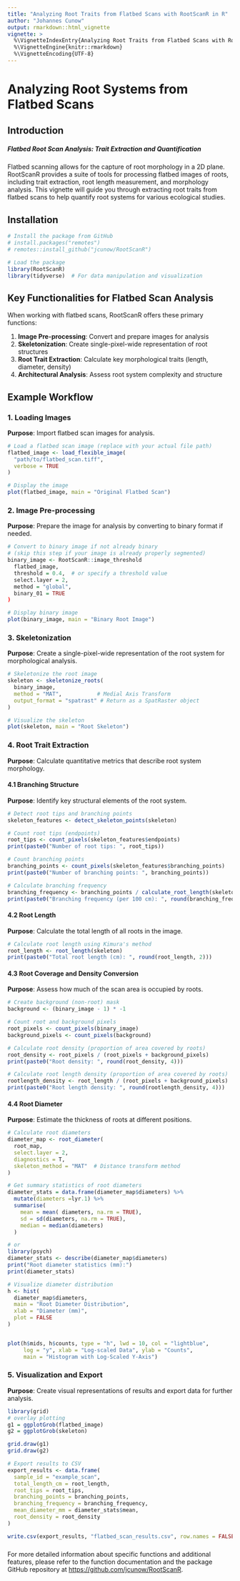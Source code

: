 ```yaml
---
title: "Analyzing Root Traits from Flatbed Scans with RootScanR in R"
author: "Johannes Cunow"
output: rmarkdown::html_vignette
vignette: >
  %\VignetteIndexEntry{Analyzing Root Traits from Flatbed Scans with RootScanR in R}
  %\VignetteEngine{knitr::rmarkdown}
  %\VignetteEncoding{UTF-8}
---
```


# Analyzing Root Systems from Flatbed Scans

## Introduction

##### Flatbed Root Scan Analysis: Trait Extraction and Quantification

Flatbed scanning allows for the capture of root morphology in a 2D plane. RootScanR provides a suite of tools for processing 
flatbed images of roots, including trait extraction, root length measurement, and morphology analysis. This vignette will guide you 
through extracting root traits from flatbed scans to help quantify root systems for various ecological studies.

## Installation

```r
# Install the package from GitHub
# install.packages("remotes")
# remotes::install_github("jcunow/RootScanR")

# Load the package
library(RootScanR)
library(tidyverse)  # For data manipulation and visualization
```

## Key Functionalities for Flatbed Scan Analysis

When working with flatbed scans, RootScanR offers these primary functions:

1. **Image Pre-processing**: Convert and prepare images for analysis
2. **Skeletonization**: Create single-pixel-wide representation of root structures
3. **Root Trait Extraction**: Calculate key morphological traits (length, diameter, density)
4. **Architectural Analysis**: Assess root system complexity and structure

## Example Workflow

### 1. Loading Images

**Purpose**: Import flatbed scan images for analysis.

```r
# Load a flatbed scan image (replace with your actual file path)
flatbed_image <- load_flexible_image(
  "path/to/flatbed_scan.tiff", 
  verbose = TRUE
)

# Display the image
plot(flatbed_image, main = "Original Flatbed Scan")
```

### 2. Image Pre-processing

**Purpose**: Prepare the image for analysis by converting to binary format if needed.

```r
# Convert to binary image if not already binary
# (skip this step if your image is already properly segmented)
binary_image <- RootScanR::image_threshold
  flatbed_image,
  threshold = 0.4,  # or specify a threshold value
  select.layer = 2,  
  method = "global",
  binary_01 = TRUE
)

# Display binary image
plot(binary_image, main = "Binary Root Image")
```

### 3. Skeletonization

**Purpose**: Create a single-pixel-wide representation of the root system for morphological analysis.

```r
# Skeletonize the root image
skeleton <- skeletonize_roots(
  binary_image,
  method = "MAT",           # Medial Axis Transform
  output_format = "spatrast" # Return as a SpatRaster object
)

# Visualize the skeleton
plot(skeleton, main = "Root Skeleton")
```

### 4. Root Trait Extraction

**Purpose**: Calculate quantitative metrics that describe root system morphology.

#### 4.1 Branching Structure

**Purpose**: Identify key structural elements of the root system.

```r
# Detect root tips and branching points
skeleton_features <- detect_skeleton_points(skeleton)

# Count root tips (endpoints)
root_tips <- count_pixels(skeleton_features$endpoints)
print(paste0("Number of root tips: ", root_tips))

# Count branching points
branching_points <- count_pixels(skeleton_features$branching_points)
print(paste0("Number of branching points: ", branching_points))

# Calculate branching frequency
branching_frequency <- branching_points / calculate_root_length(skeleton) * 100
print(paste0("Branching frequency (per 100 cm): ", round(branching_frequency, 2)))
```

#### 4.2 Root Length

**Purpose**: Calculate the total length of all roots in the image.

```r
# Calculate root length using Kimura's method
root_length <- root_length(skeleton)
print(paste0("Total root length (cm): ", round(root_length, 2)))
```

#### 4.3 Root Coverage and Density Conversion

**Purpose**: Assess how much of the scan area is occupied by roots.

```r
# Create background (non-root) mask
background <- (binary_image - 1) * -1

# Count root and background pixels
root_pixels <- count_pixels(binary_image)
background_pixels <- count_pixels(background)

# Calculate root density (proportion of area covered by roots)
root_density <- root_pixels / (root_pixels + background_pixels)
print(paste0("Root density: ", round(root_density, 4)))

# Calculate root length density (proportion of area covered by roots)
rootlength_density <- root_length / (root_pixels + background_pixels)
print(paste0("Root length density: ", round(rootlength_density, 4)))

```


#### 4.4 Root Diameter

**Purpose**: Estimate the thickness of roots at different positions.

```r
# Calculate root diameters
diameter_map <- root_diameter(
  root_map, 
  select.layer = 2,
  diagnostics = T,
  skeleton_method = "MAT"  # Distance transform method
)

# Get summary statistics of root diameters
diameter_stats = data.frame(diameter_map$diameters) %>%
  mutate(diameters =lyr.1) %>%
  summarise(
    mean = mean( diameters, na.rm = TRUE),
    sd = sd(diameters, na.rm = TRUE),
    median = median(diameters)
  )

# or
library(psych)
diameter_stats <- describe(diameter_map$diameters)
print("Root diameter statistics (mm):")
print(diameter_stats)

# Visualize diameter distribution
h <- hist(
  diameter_map$diameters, 
  main = "Root Diameter Distribution",
  xlab = "Diameter (mm)", 
  plot = FALSE
)


plot(h$mids, h$counts, type = "h", lwd = 10, col = "lightblue",
     log = "y", xlab = "Log-scaled Data", ylab = "Counts",
     main = "Histogram with Log-Scaled Y-Axis")

```


### 5. Visualization and Export

**Purpose**: Create visual representations of results and export data for further analysis.

```r
library(grid)
# overlay plotting
g1 = ggplotGrob(flatbed_image)
g2 = ggplotGrob(skeleton)

grid.draw(g1)
grid.draw(g2)

# Export results to CSV
export_results <- data.frame(
  sample_id = "example_scan",
  total_length_cm = root_length,
  root_tips = root_tips,
  branching_points = branching_points,
  branching_frequency = branching_frequency,
  mean_diameter_mm = diameter_stats$mean,
  root_density = root_density
)

write.csv(export_results, "flatbed_scan_results.csv", row.names = FALSE)
```
##### 
For more detailed information about specific functions and additional features, please refer to the function documentation and the package GitHub repository at [https://github.com/jcunow/RootScanR](https://github.com/jcunow/RootScanR).
